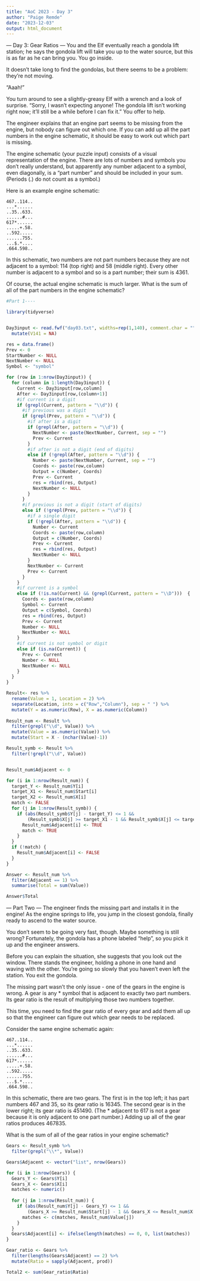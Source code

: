 ```yaml
---
title: "AoC 2023 - Day 3"
author: "Paige Remde"
date: "2023-12-03"
output: html_document
---
```


--- Day 3: Gear Ratios ---
You and the Elf eventually reach a gondola lift station; he says the gondola lift will take you up to the water source, but this is as far as he can bring you. You go inside.

It doesn't take long to find the gondolas, but there seems to be a problem: they're not moving.

"Aaah!"

You turn around to see a slightly-greasy Elf with a wrench and a look of surprise. "Sorry, I wasn't expecting anyone! The gondola lift isn't working right now; it'll still be a while before I can fix it." You offer to help.

The engineer explains that an engine part seems to be missing from the engine, but nobody can figure out which one. If you can add up all the part numbers in the engine schematic, it should be easy to work out which part is missing.

The engine schematic (your puzzle input) consists of a visual representation of the engine. There are lots of numbers and symbols you don't really understand, but apparently any number adjacent to a symbol, even diagonally, is a "part number" and should be included in your sum. (Periods (.) do not count as a symbol.)

Here is an example engine schematic:
```
467..114..
...*......
..35..633.
......#...
617*......
.....+.58.
..592.....
......755.
...$.*....
.664.598..
```
In this schematic, two numbers are not part numbers because they are not adjacent to a symbol: 114 (top right) and 58 (middle right). Every other number is adjacent to a symbol and so is a part number; their sum is 4361.

Of course, the actual engine schematic is much larger. What is the sum of all of the part numbers in the engine schematic?

```r

#Part 1----

library(tidyverse)


Day3input <- read.fwf("day03.txt", widths=rep(1,140), comment.char = "", na.strings = ".") %>%
  mutate(V141 = NA)

res = data.frame()
Prev <- 0
StartNumber <- NULL
NextNumber <- NULL
Symbol <- "symbol"

for (row in 1:nrow(Day3input)) {
  for (column in 1:length(Day3input)) {
    Current <- Day3input[row,column]
    After <- Day3input[row,(column+1)]
    #if current is a digit
    if (grepl(Current, pattern = "\\d")) {
      #if previous was a digit
      if (grepl(Prev, pattern = "\\d")) {
        #if after is a digit
        if (grepl(After, pattern = "\\d")) {
          NextNumber <- paste(NextNumber, Current, sep = "")
          Prev <- Current
        }
        #if after is not a digit (end of digits)
        else if (!grepl(After, pattern = "\\d")) {
          Number <- paste(NextNumber, Current, sep = "")
          Coords <- paste(row,column)
          Output = c(Number, Coords)
          Prev <- Current
          res = rbind(res, Output)
          NextNumber <- NULL
        }
      }
      #if previous is not a digit (start of digits)
      else if (!grepl(Prev, pattern = "\\d")) {
        #if a single digit 
        if (!grepl(After, pattern = "\\d")) {
          Number <- Current
          Coords <- paste(row,column)
          Output = c(Number, Coords)
          Prev <- Current
          res = rbind(res, Output)
          NextNumber <- NULL
        }
        NextNumber <- Current
        Prev <- Current
      }
    } 
    #if current is a symbol
    else if (!is.na(Current) && (grepl(Current, pattern = "\\D")))  {
      Coords <- paste(row,column)
      Symbol <- Current
      Output = c(Symbol, Coords)
      res = rbind(res, Output)
      Prev <- Current
      Number <- NULL
      NextNumber <- NULL
    }
    #if current is not symbol or digit
    else if (is.na(Current)) {
      Prev <- Current
      Number <- NULL
      NextNumber <- NULL
    }
  }
}

```


```r

Result<- res %>%
  rename(Value = 1, Location = 2) %>%
  separate(Location, into = c("Row","Column"), sep = " ") %>%
  mutate(Y = as.numeric(Row), X = as.numeric(Column))
  
Result_num <- Result %>%
  filter(grepl("\\d", Value)) %>%
  mutate(Value = as.numeric(Value)) %>%
  mutate(Start = X - (nchar(Value)-1))

Result_symb <- Result %>%
  filter(!grepl("\\d", Value))


Result_num$Adjacent <- 0

for (i in 1:nrow(Result_num)) {
  target_Y <- Result_num$Y[i]
  target_X1 <- Result_num$Start[i]
  target_X2 <- Result_num$X[i]
  match <- FALSE
  for (j in 1:nrow(Result_symb)) {
    if (abs(Result_symb$Y[j] - target_Y) <= 1 && 
        (Result_symb$X[j] >= target_X1 - 1 && Result_symb$X[j] <= target_X2 + 1)) {
      Result_num$Adjacent[i] <- TRUE
      match <- TRUE
    }
  }
  if (!match) {
    Result_num$Adjacent[i] <- FALSE
  }
}

Answer <- Result_num %>%
  filter(Adjacent == 1) %>%
  summarise(Total = sum(Value))

Answer$Total


```
--- Part Two ---
The engineer finds the missing part and installs it in the engine! As the engine springs to life, you jump in the closest gondola, finally ready to ascend to the water source.

You don't seem to be going very fast, though. Maybe something is still wrong? Fortunately, the gondola has a phone labeled "help", so you pick it up and the engineer answers.

Before you can explain the situation, she suggests that you look out the window. There stands the engineer, holding a phone in one hand and waving with the other. You're going so slowly that you haven't even left the station. You exit the gondola.

The missing part wasn't the only issue - one of the gears in the engine is wrong. A gear is any * symbol that is adjacent to exactly two part numbers. Its gear ratio is the result of multiplying those two numbers together.

This time, you need to find the gear ratio of every gear and add them all up so that the engineer can figure out which gear needs to be replaced.

Consider the same engine schematic again:

```
467..114..
...*......
..35..633.
......#...
617*......
.....+.58.
..592.....
......755.
...$.*....
.664.598..
```

In this schematic, there are two gears. The first is in the top left; it has part numbers 467 and 35, so its gear ratio is 16345. The second gear is in the lower right; its gear ratio is 451490. (The * adjacent to 617 is not a gear because it is only adjacent to one part number.) Adding up all of the gear ratios produces 467835.

What is the sum of all of the gear ratios in your engine schematic?

```r

Gears <- Result_symb %>%
  filter(grepl("\\*", Value))

Gears$Adjacent <- vector("list", nrow(Gears))

for (i in 1:nrow(Gears)) {
  Gears_Y <- Gears$Y[i]
  Gears_X <- Gears$X[i]
  matches <- numeric()
  
  for (j in 1:nrow(Result_num)) {
    if (abs(Result_num$Y[j] - Gears_Y) <= 1 && 
        (Gears_X >= Result_num$Start[j] - 1 && Gears_X <= Result_num$X[j] + 1)) {
      matches <- c(matches, Result_num$Value[j])
    }
  }
  Gears$Adjacent[i] <- ifelse(length(matches) == 0, 0, list(matches))
}

Gear_ratio <- Gears %>%
  filter(lengths(Gears$Adjacent) == 2) %>%
  mutate(Ratio = sapply(Adjacent, prod))

Total2 <- sum(Gear_ratio$Ratio)

```

